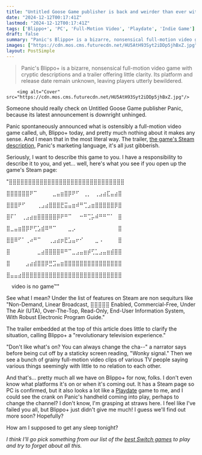 ```yaml
---
title: "Untitled Goose Game publisher is back and weirder than ever with a bizarre FMV game called Blippo+, and no one's even quite sure what exactly it is: 'video is no game™'"
date: "2024-12-12T00:17:41Z"
lastmod: "2024-12-12T00:17:41Z"
tags: ['Blippo+', 'PC', 'Full-Motion Video', 'Playdate', 'Indie Game']
draft: false
summary: "Panic's Blippo+ is a bizarre, nonsensical full-motion video game with cryptic descriptions and a trailer offering little clarity.  Its platform and release date remain unknown, leaving players utterly bewildered."
images: ["https://cdn.mos.cms.futurecdn.net/HU5AtH93Syt2iDDp5jhBxZ.jpg"]
layout: PostSimple
---
```

> Panic's Blippo+ is a bizarre, nonsensical full-motion video game with cryptic descriptions and a trailer offering little clarity.  Its platform and release date remain unknown, leaving players utterly bewildered.


        <img alt="Cover" src="https://cdn.mos.cms.futurecdn.net/HU5AtH93Syt2iDDp5jhBxZ.jpg"/>
        
Someone should really check on Untitled Goose Game publisher Panic, because its latest announcement is downright unhinged.

Panic spontaneously announced what is ostensibly a full-motion video game called, uh, Blippo+ today, and pretty much nothing about it makes any sense. And I mean that in the most literal way. The trailer, [the game's Steam description](https://store.steampowered.com/app/3323850/Blippo/), Panic's marketing language, it's all just gibberish.

Seriously, I want to describe this game to you. I have a responsibility to describe it to you, and yet... well, here's what you see if you open up the game's Steam page:

"⣿⣿⣿⣿⣿⣿⣿⣿⣿⣿⣿⣿⣿⣿⣿⣿⣿⣿⣿⣿⣿⣿⣿⣿⣿⣿⣿⣿⣿⣿

⣿⣿⣿⣿⣿⣿⠟⠉⠀⠀⠀⠀⣀⣤⣶⣿⡿⠟⠋⠀⢀⡀⠀⢀⣠⣴⣏⣤⣴⣿

⣿⣿⣿⠟⠋⠀⠀⠀⢀⣠⣴⣿⣿⣿⣟⣭⣤⣶⠾⠛⢉⣠⣶⣿⣿⣿⣿⣿⡿⣿

⣿⠏⠁⠀⢀⣠⣴⣶⣿⣿⣿⣿⣿⡿⠟⠛⠉⠀⠀⠒⠛⢉⡥⠾⠛⠛⠉⠁⠀⣿

⣿⣀⣤⣶⣿⡿⠟⢋⣡⣾⠿⠛⠉⠀⠀⠀⣀⡠⠀⠀⠀⠀⠀⠀⠀⠀⠀⠀⠀⣿

⣿⣿⠿⠋⠁⢀⠴⠛⠉⠀⠀⢀⣠⣴⡶⣟⣡⣤⠖⠊⠀⠀⠀⣀⠠⠀⠀⠀⠀⣿

⣿⠀⠀⠀⠀⠀⠀⠀⣀⣴⣿⣿⣿⣿⠿⠛⠉⣀⣠⣤⣶⡾⢋⣁⣠⣤⣶⣾⣿⣿

⣿⠀⠀⠀⠀⣠⣴⣾⣿⣿⡿⣛⣩⣤⣶⣿⣿⣿⣿⣿⣿⣿⣿⣿⣿⣿⣿⣿⣿⣿

⣿⣤⣤⣴⣿⣿⣿⣿⣿⣿⣿⣿⣿⣿⣿⣿⣿⣿⣿⣿⣿⣿⣿⣿⣿⣿⣿⣿⣿⣿

⠀ video is no game™"

See what I mean? Under the list of features on Steam are non sequiturs like "Non-Demand, Linear Broadcast, ⣿⣿⣿⣿⣿ Enabled, Commercial-Free, Under The Air (UTA), Over-The-Top, Read-Only, End-User Information System, With Robust Electronic Program Guide."

The trailer embedded at the top of this article does little to clarify the situation, calling Blippo+ a "revolutionary television experience."

"Don't like what's on? You can always change the cha--" a narrator says before being cut off by a staticky screen reading, "Wonky signal." Then we see a bunch of grainy full-motion video clips of various TV people saying various things seemingly with little to no relation to each other.

And that's... pretty much all we have on Blippo+ for now, folks. I don't even know what platforms it's on or when it's coming out. It has a Steam page so PC is confirmed, but it also looks a lot like a [Playdate](https://www.gamesradar.com/playdate-review-tiny-mighty-unfussy-fun/) game to me, and I could see the crank on Panic's handheld coming into play, perhaps to change the channel? I don't know, I'm grasping at straws here. I feel like I've failed you all, but Blippo+ just didn't give me much! I guess we'll find out more soon? Hopefully?

How am I supposed to get any sleep tonight?

*I think I'll go pick something from our list of the *[<em>best Switch games</em>](https://www.gamesradar.com/best-switch-games/)* to play and try to forget about all this.*
        